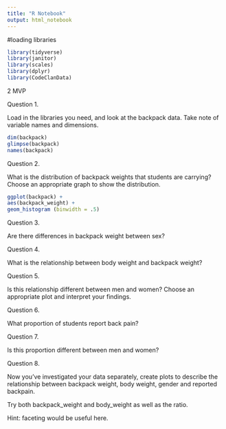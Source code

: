 ```yaml
---
title: "R Notebook"
output: html_notebook
---
```


#loading libraries
```r
library(tidyverse)
library(janitor)
library(scales)
library(dplyr)
library(CodeClanData)
```

2 MVP


Question 1.

Load in the libraries you need, and look at the backpack data. Take note of variable names and dimensions.

```r
dim(backpack)
glimpse(backpack)
names(backpack)
```


Question 2.

What is the distribution of backpack weights that students are carrying? Choose an appropriate graph to show the distribution.


```r
ggplot(backpack) + 
aes(backpack_weight) +
geom_histogram (binwidth = .5)
```


Question 3.

Are there differences in backpack weight between sex?

Question 4.

What is the relationship between body weight and backpack weight?

Question 5.

Is this relationship different between men and women? Choose an appropriate plot and interpret your findings.

Question 6.

What proportion of students report back pain?

Question 7.

Is this proportion different between men and women?

Question 8.

Now you’ve investigated your data separately, create plots to describe the relationship between backpack weight, body weight, gender and reported backpain.

Try both backpack_weight and body_weight as well as the ratio.

Hint: faceting would be useful here.

